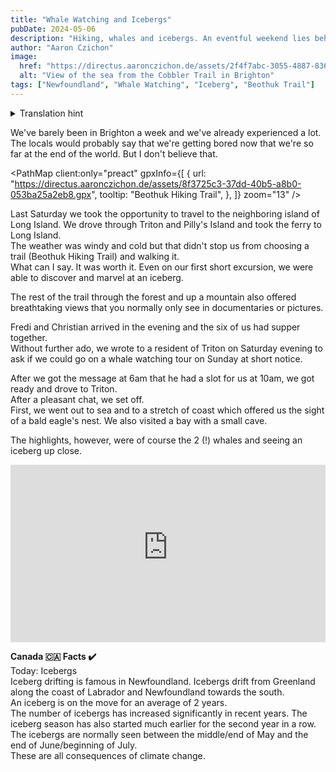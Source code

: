```yaml
---
title: "Whale Watching and Icebergs"
pubDate: 2024-05-06
description: "Hiking, whales and icebergs. An eventful weekend lies behind us!"
author: "Aaron Czichon"
image:
  href: "https://directus.aaronczichon.de/assets/2f4f7abc-3055-4887-836e-234a37796d23.jpg?quality=70&width=1600"
  alt: "View of the sea from the Cobbler Trail in Brighton"
tags: ["Newfoundland", "Whale Watching", "Iceberg", "Beothuk Trail"]
---
```



<details>
  <summary>Translation hint</summary>
  We implemented the English version of this blog for you in June. We will publish
  all new blog entries also in English. Every entry before Jun 24th 2024 is automatically
  translated through DeepL. So please apologize if the translation is not perfect.
  If you want to read the original German entry, please switch to the German version
  of our blog.
</details>

We've barely been in Brighton a week and we've already experienced a lot. The locals would probably say that we're getting bored now that we're so far at the end of the world. But I don't believe that.

<PathMap
  client:only="preact"
  gpxInfo={[
    {
      url: "https://directus.aaronczichon.de/assets/8f3725c3-37dd-40b5-a8b0-053ba25a2eb8.gpx",
      tooltip: "Beothuk Hiking Trail",
    },
  ]}
  zoom="13"
/>

Last Saturday we took the opportunity to travel to the neighboring island of Long Island. We drove through Triton and Pilly's Island and took the ferry to Long Island.  
The weather was windy and cold but that didn't stop us from choosing a trail (Beothuk Hiking Trail) and walking it.  
What can I say. It was worth it. Even on our first short excursion, we were able to discover and marvel at an iceberg.

<DirectusImage assetId="133c6717-eb56-4ef8-9acd-40624b438eb2.jpg" />

The rest of the trail through the forest and up a mountain also offered breathtaking views that you normally only see in documentaries or pictures.

<DirectusImage assetId="72c60ef2-dc1e-4262-bfdb-54b13ae256c5.jpg" />

Fredi and Christian arrived in the evening and the six of us had supper together.  
Without further ado, we wrote to a resident of Triton on Saturday evening to ask if we could go on a whale watching tour on Sunday at short notice.

<DirectusImage assetId="af62ce8a-abcc-4052-acc5-887f9b741207.jpg" />

After we got the message at 6am that he had a slot for us at 10am, we got ready and drove to Triton.  
After a pleasant chat, we set off.  
First, we went out to sea and to a stretch of coast which offered us the sight of a bald eagle's nest. We also visited a bay with a small cave.

<DirectusImage assetId="a710a975-532b-461f-a8c4-263672b729d4.jpg" />

The highlights, however, were of course the 2 (!) whales and seeing an iceberg up close.

<div style="position: relative; padding-top: 56.25%;">
  <iframe
    src="https://customer-rnx58v5rm01lsk0m.cloudflarestream.com/ce212b771bc3a074f66511e23cd0f6d0/iframe?poster=https%3A%2F%2Fcustomer-rnx58v5rm01lsk0m.cloudflarestream.com%2Fce212b771bc3a074f66511e23cd0f6d0%2Fthumbnails%2Fthumbnail.jpg%3Ftime%3D%26height%3D600"
    loading="lazy"
    style="border: none; position: absolute; top: 0; left: 0; height: 100%; width: 100%;"
    allow="accelerometer; gyroscope; autoplay; encrypted-media; picture-in-picture;"
    allowfullscreen="true"
  ></iframe>
</div>

**Canada 🇨🇦 Facts ✔️**  
Today: Icebergs  
Iceberg drifting is famous in Newfoundland. Icebergs drift from Greenland along the coast of Labrador and Newfoundland towards the south.  
An iceberg is on the move for an average of 2 years.  
The number of icebergs has increased significantly in recent years. The iceberg season has also started much earlier for the second year in a row. The icebergs are normally seen between the middle/end of May and the end of June/beginning of July.  
These are all consequences of climate change.
